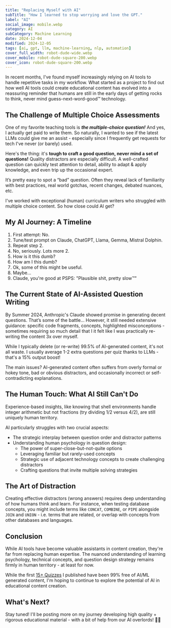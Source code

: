 ```yaml
---
title: "Replacing Myself with AI"
subTitle: "How I learned to stop worrying and love the GPT."
label: "AI"
social_image: mobile.webp
category: AI
subCategory: Machine Learning
date: 2024-12-04
modified: 2024-12-05
tags: [ai, gpt, llm, machine-learning, nlp, automation]
cover_full_width: robot-dude-wide.webp
cover_mobile: robot-dude-square-200.webp
cover_icon: robot-dude-square-200.webp
---
```


In recent months, I've found myself increasingly relying on AI tools to handle repetitive tasks in my workflow. What started as a project to find out how well AI tools could create educational content has evolved into a reassuring reminder that humans are still in the early days of getting rocks to think, never mind guess-next-word-good™️ technology.

## The Challenge of Multiple Choice Assessments

One of my favorite teaching tools is ***the multiple-choice question!*** And yes, I actually get paid to write them. So naturally, I wanted to see if the latest LLMs could give me an assist - especially since I frequently get requests for tech I've never (or barely) used.

Here's the thing: it's **tough to craft a good question, never mind a set of questions!** Quality distractors are especially difficult. A well-crafted question can quickly test attention to detail, ability to adapt & apply knowledge, and even trip up the occasional expert.

It’s pretty easy to spot a “bad” question. Often they reveal lack of familiarity with best practices, real world gotchas, recent changes, debated nuances, etc.

I've worked with exceptional (human) curriculum writers who struggled with multiple choice content. So how close could AI get?

## My AI Journey: A Timeline

1. First attempt: No.
2. Tune/test prompt on Claude, ChatGPT, Llama, Gemma, Mistral Dolphin.
3. Repeat step 2.
4. No, seriously. Lots more 2.
5. How is it this dumb?
6. How am I this dumb?
7. Ok, some of this might be useful.
8. Maybe…
9. Claude, you're good at PSPS: "Plausible shit, pretty slow™️"

## The Current State of AI-Assisted Question Writing

By Summer 2024, Anthropic's Claude showed promise in generating decent questions. That’s some of the battle… However, it still needed extensive guidance: specific code fragments, concepts, highlighted misconceptions - sometimes requiring so much detail that I it felt like I was practically re-writing the content 3x over myself.

While I typically delete (or re-write) 99.5% of AI-generated content, it's not all waste. I usually average 1-2 extra questions per quiz thanks to LLMs - that's a 15% output boost!

The main issues? AI-generated content often suffers from overly formal or hokey tone, bad or obvious distractors, and occasionally incorrect or self-contradicting explanations.

## The Human Touch: What AI Still Can't Do

Experience-based insights, like knowing that shell environments handle integer arithmetic but not fractions (try dividing 1/2 versus 4/2), are still uniquely human territory.

AI particularly struggles with two crucial aspects:

- The strategic interplay between question order and distractor patterns
- Understanding human psychology in question design:
    - The power of super-close-but-not-quite options
    - Leveraging familiar but rarely-used concepts
    - Strategic use of adjacent technology concepts to create challenging distractors
    - Crafting questions that invite multiple solving strategies

## The Art of Distraction

Creating effective distractors (wrong answers) requires deep understanding of how humans think and learn. For instance, when testing database concepts, you might include terms like `CONCAT`, `COMBINE`, or `PIPE` alongside `JOIN` and `UNION` - i.e. terms that are related, or overlap with concepts from other databases and languages.

## Conclusion

While AI tools have become valuable assistants in content creation, they're far from replacing human expertise. The nuanced understanding of learning psychology, technical concepts, and question design strategy remains firmly in human territory - at least for now.

While the first [15+ Quizzes](/challenges) I published have been 99% free of AI/ML generated content, I'm hoping to continue to explore the potential of AI in educational content creation.

## What's Next?

Stay tuned! I'll be posting more on my journey developing high quality + rigorous educational material - with a bit of help from our AI overlords! 🤖🚀
